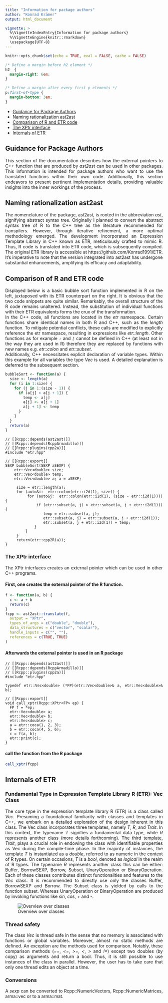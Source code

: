 ```yaml
---
title: "Information for package authors"
author: "Konrad Krämer"
output: html_document

vignette: >
  %\VignetteIndexEntry{Information for package authors}
  %\VignetteEngine{knitr::rmarkdown}
  \usepackage{UTF-8}
---
```


```r
knitr::opts_chunk$set(echo = TRUE, eval = FALSE, cache = FALSE)
```


<style>
body {
text-align: justify}
</style>

```css
/* Define a margin before h2 element */
h2  {
  margin-right: 6em;
}

/* Define a margin after every first p elements */
p:first-of-type {
  margin-bottom: 3em;
}
``` 

- [Guidance for Package Authors](#guidance-for-package-authors)
- [Naming rationalization ast2ast](#naming-rationalization-ast2ast)
- [Comparison of R and ETR code](#comparison-of-r-and-etr-code)
- [The XPtr interface](#the-xptr-interface)
- [Internals of ETR](#internals-of-etr)


## Guidance for Package Authors

This section of the documentation describes how the external pointers to C++ function that are produced by *ast2ast* can be used in other packages.
This information is intended for package authors who want to use the translated functions within their own code.
Additionally, this section endeavors to present pertinent implementation details, providing valuable insights into the inner workings of the process.

## Naming rationalization ast2ast

The nomenclature of the package, ast2ast, is rooted in the abbreviation *ast*, signifying abstract syntax tree. 
Originally I planned to convert the abstract syntax tree of R to the C++ tree as the literature recommended for transpilers.
However, through iterative refinement, a more optimal methodology emerged.
The development incorporated an Expression Template Library in C++ known as ETR, meticulously crafted to mimic R.
Thus, R code is translated into ETR code, which is subsequently compiled.
The original ETR library is accessible at https://github.com/Konrad1991/ETR. 
It's imperative to note that the version integrated into ast2ast has undergone substantial enhancements, amplifying its efficacy and adaptability.

## Comparison of R and ETR code

Displayed below is a basic bubble sort function implemented in R on the left, juxtaposed with its ETR counterpart on the right.
It is obvious that the two code snippets are quite similar. 
Remarkably, the overall structure of the R code remains unaltered. 
Instead, the substitution of individual functions with their ETR equivalents forms the crux of the transformation. \
In the C++ code, all functions are located in the *etr* namespace.
Certain functions share identical names in both R and C++, such as the *length* function.
To mitigate potential conflicts, these calls are modified to explicitly reference the etr namespace, 
resulting in expressions like *etr::length*. Other functions as for example *`:`* and *`[`* cannot be defined in C++ (at least not in the way they are used in R)
therefore they are replaced by functions with new names e.g. *etr::colon* and *etr::subset*. \
Additionally, C++ necessitates explicit declaration of variable types. 
Within this example for all variables the type *Vec<double>* is used. A detailed explanation is deferred to the subsequent section.

```r
bubbleSort <- function(a) {
  size <- length(a)
  for (i in 1:size) {
    for (j in 1:(size - 1)) {
      if (a[j] > a[j + 1]) {
        temp <- a[j]
        a[j] <- a[j + 1]
        a[j + 1] <- temp
      }
    }
  }
  return(a)
}
```

```Rcpp
// [[Rcpp::depends(ast2ast)]]
// [[Rcpp::depends(RcppArmadillo)]]
// [[Rcpp::plugins(cpp2a)]]
#include "etr.hpp"

// [[Rcpp::export]]
SEXP bubbleSort(SEXP aSEXP) {
	etr::Vec<double> size;
	etr::Vec<double> temp;
	etr::Vec<double> a; a = aSEXP;

	 size = etr::length(a);
	 for (auto&i:  etr::colon(etr::i2d(1), size)) {
	     for (auto&j:  etr::colon(etr::i2d(1), (size - etr::i2d(1)))) {
	         if (etr::subset(a, j) > etr::subset(a, j + etr::i2d(1))) {
	             temp = etr::subset(a, j);
	             etr::subset(a, j) = etr::subset(a, j + etr::i2d(1));
	             etr::subset(a, j + etr::i2d(1)) = temp;
	         }
	     }
	 }
	 return(etr::cpp2R(a));
}
```


### The XPtr interface 

The XPtr interfaces creates an external pointer which can be used in other C++ programs. 

#### First, one creates the external pointer of the R function. 

```r
f <- function(a, b) {
  c <- a + b
  return(c)
}
fcpp <- ast2ast::translate(f,
  output = "XPtr",
  types_of_args = c("double", "double"),
  data_structures = c("vector", "scalar"),
  handle_inputs = c("", ""),
  references = c(TRUE, TRUE)
)
```

#### Afterwards the external pointer is used in an R package

```Rcpp
// [[Rcpp::depends(ast2ast)]]
// [[Rcpp::depends(RcppArmadillo)]]
// [[Rcpp::plugins(cpp2a)]]
#include "etr.hpp"

typedef etr::Vec<double> (*FP)(etr::Vec<double>& a, etr::Vec<double>& b);

// [[Rcpp::export]]
void call_xptr(Rcpp::XPtr<FP> ep) {
  FP f = *ep;
  etr::Vec<double> a;
  etr::Vec<double> b;
  etr::Vec<double> c;
  a = etr::coca(1, 2, 3);
  b = etr::coca(4, 5, 6);
  c = f(a, b);
  etr::print(c);
}
```
#### call the function from the R package


```r
call_xptr(fcpp)
```




## Internals of ETR

### Fundamental Type in Expression Template Library R (ETR): Vec Class

The core type in the expression template library R (ETR) is a class called *Vec*.
Presuming a foundational familiarity with classes and templates in C++, we embark on a detailed exploration of the design inherent in this class.
The Vec class incorporates three templates, namely *T*, *R*, and *Trait*.
In this context, the typename *T* signifies a fundamental data type, while *R* represents another class (more details forthcoming).
The third template, *Trait*, plays a crucial role in endowing the class with identifiable properties as Vec during the compile-time phase. 
In the majority of instances, the template *T* is instantiated as a *double*, referred to as numeric in the context of R types.
On certain occasions, *T* is a *bool*, denoted as *logical* in the realm of R types.
The typename *R* represents another class this can be either: Buffer, BorrowSEXP, Borrow, Subset, UnaryOperation or BinaryOperation.
Each of these classes contributes distinct functionalities and features to the *Vec* class.
It is recommended to directly use only the classes Buffer, BorrowSEXP and Borrow.
The Subset class is yielded by calls to the function subset.
Whereas UnaryOperation or BinaryOperation are produced by invoking functions like *sin*, *cos*, *+* and *-*. \

![Overview over classes](CppCode.png)

### Thread safety

The class *Vec* is thread safe in the sense that no memory is associated with functions or global variables. Moreover, almost no static methods are defined.
An exception are the methods used for comparison. Notably, these comparison methods (*==*, *<=*, *>=*, *<*, *>* and *!=*) except two doubles (by copy) as arguments and return a bool.
Thus, it is still possible to use instances of the class in parallel. However, the user has to take care that only one thread edits an object at a time.

### Conversions 

A *sexp* can be converted to Rcpp::NumericVectors, Rcpp::NumericMatrices, arma::vec or to a arma::mat. 


